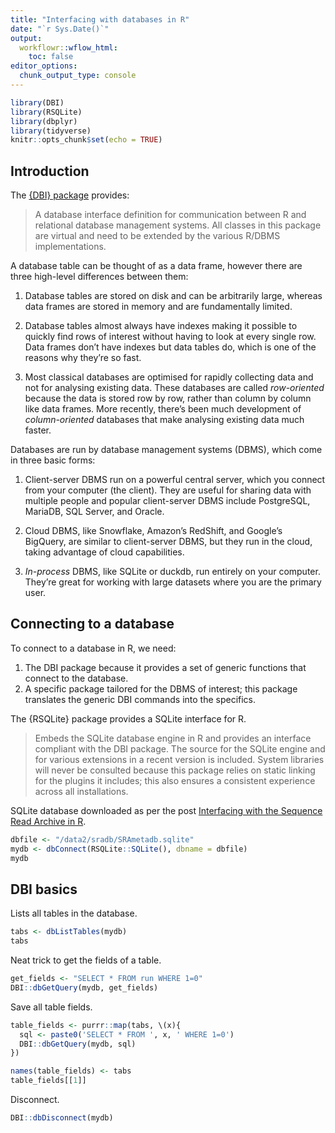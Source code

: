 ```yaml
---
title: "Interfacing with databases in R"
date: "`r Sys.Date()`"
output:
  workflowr::wflow_html:
    toc: false
editor_options:
  chunk_output_type: console
---
```


```r
library(DBI)
library(RSQLite)
library(dbplyr)
library(tidyverse)
knitr::opts_chunk$set(echo = TRUE)
```

## Introduction

The [{DBI} package](https://cran.r-project.org/web/packages/DBI/index.html) provides:

> A database interface definition for communication between R and relational database management systems. All classes in this package are virtual and need to be extended by the various R/DBMS implementations.

A database table can be thought of as a data frame, however there are three high-level differences between them:

1. Database tables are stored on disk and can be arbitrarily large, whereas data frames are stored in memory and are fundamentally limited.

2. Database tables almost always have indexes making it possible to quickly find rows of interest without having to look at every single row. Data frames don't have indexes but data tables do, which is one of the reasons why they're so fast.

3. Most classical databases are optimised for rapidly collecting data and not for analysing existing data. These databases are called _row-oriented_ because the data is stored row by row, rather than column by column like data frames. More recently, there's been much development of _column-oriented_ databases that make analysing existing data much faster.

Databases are run by database management systems (DBMS), which come in three basic forms:

1. Client-server DBMS run on a powerful central server, which you connect from your computer (the client). They are useful for sharing data with multiple people and popular client-server DBMS include PostgreSQL, MariaDB, SQL Server, and Oracle.

2. Cloud DBMS, like Snowflake, Amazon's RedShift, and Google's BigQuery, are similar to client-server DBMS, but they run in the cloud, taking advantage of cloud capabilities.

3. _In-process_ DBMS, like SQLite or duckdb, run entirely on your computer. They're great for working with large datasets where you are the primary user.

## Connecting to a database

To connect to a database in R, we need:

1. The DBI package because it provides a set of generic functions that connect to the database.
2. A specific package tailored for the DBMS of interest; this package translates the generic DBI commands into the specifics.

The {RSQLite} package provides a SQLite interface for R.

> Embeds the SQLite database engine in R and provides an interface compliant with the DBI package. The source for the SQLite engine and for various extensions in a recent version is included. System libraries will never be consulted because this package relies on static linking for the plugins it includes; this also ensures a consistent experience across all installations.

SQLite database downloaded as per the post [Interfacing with the Sequence Read Archive in R](sradb.html).

```r
dbfile <- "/data2/sradb/SRAmetadb.sqlite"
mydb <- dbConnect(RSQLite::SQLite(), dbname = dbfile)
mydb
```

## DBI basics

Lists all tables in the database.

```r
tabs <- dbListTables(mydb)
tabs
```

Neat trick to get the fields of a table.

```r
get_fields <- "SELECT * FROM run WHERE 1=0"
DBI::dbGetQuery(mydb, get_fields)
```

Save all table fields.

```r
table_fields <- purrr::map(tabs, \(x){
  sql <- paste0('SELECT * FROM ', x, ' WHERE 1=0')
  DBI::dbGetQuery(mydb, sql)
})

names(table_fields) <- tabs
table_fields[[1]]
```

Disconnect.

```r
DBI::dbDisconnect(mydb)
```
